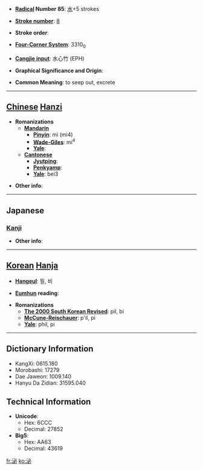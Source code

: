 * '''[[Wiktionary:Chinese radical index| Radical]] Number 85''': [[Wiktionary:Chinese radical index 水|水]]+5 strokes

* '''[[Wiktionary:Chinese total strokes index|Stroke number]]''': [[Wiktionary:Chinese total strokes index 8|8]]

* '''Stroke order''': 

* '''[[Wiktionary:Chinese four corner index|Four-Corner System]]''': 3310<sub>0</sub>

* '''[[Wiktionary:Chinese Cangjie index|Cangjie input]]''': 水心竹 (EPH)

* '''Graphical Significance and Origin''': 

* '''Common Meaning''': to seep out, excrete

----

== [[Chinese]] [[Hanzi]] ==

* '''Romanizations'''
** '''[[Mandarin]]'''
*** '''[[Pinyin]]''': mì (mi4)
*** '''[[Wade-Giles]]''': mi<sup>4</sup>
*** '''[[Yale]]''': 
** '''[[Cantonese]]'''
*** '''[[Jyutping]]''':
*** '''[[Penkyamp]]''': 
*** '''[[Yale]]''': bei3

* '''Other info''': 

----

==Japanese==
===[[Kanji]]===
{{kanji|on readings=[[ひつ]] (hitsu), [[ひ]] (hi)
|kun readings=[[ながれる]] (nagareru), [[にじむ]] (nijimu)
}}

* '''Other info''':  

----

== [[Korean]] [[Hanja]] ==

* '''[[Hangeul]]''': 필, 비

* '''[[Eumhun]] reading''': 

* '''Romanizations'''
** '''[[The 2000 South Korean Revised Romanization|The 2000 South Korean Revised]]''': pil, bi
** '''[[McCune-Reischauer]]''': p'il, pi
** '''[[Yale]]''': phil, pi

----

== Dictionary Information ==

* KangXi: 0615.180
* Morobashi: 17279
* Dae Jaweon: 1009.140
* Hanyu Da Zidian: 31595.040

== Technical Information ==

* '''Unicode''':
** Hex: 6CCC
** Decimal: 27852
* '''Big5''':
** Hex: AA63
** Decimal: 43619

[[fr:泌]]
[[ko:泌]]
